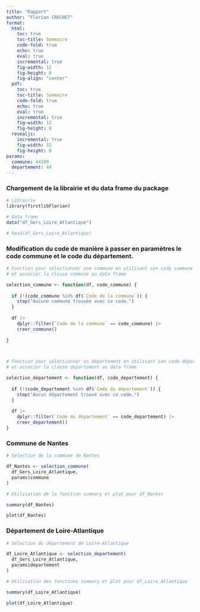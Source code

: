 ```yaml
---
title: "Rapport"
author: "Florian CROCHET"
format:
  html:
    toc: true
    toc-title: Sommaire
    code-fold: true
    echo: true
    eval: true
    incremental: true
    fig-width: 12
    fig-height: 8
    fig-align: "center"
  pdf:
    toc: true
    toc-title: Sommaire
    code-fold: true
    echo: true
    eval: true
    incremental: true
    fig-width: 12
    fig-height: 8
  revealjs:
    incremental: true
    fig-width: 12
    fig-height: 8
params:
  commune: 44109
  departement: 44
---
```


### Chargement de la librairie et du data frame du package

```r
# Librairie
library(firstlibFlorian)

# Data frame
data("df_Gers_Loire_Atlantique")

# head(df_Gers_Loire_Atlantique)
```



### Modification du code de manière à passer en paramètres le code commune et le code du département.

```r
# Fonction pour sélectionner une commune en utilisant son code commune
# et associer la classe commune au data frame

selection_commune <- function(df, code_commune) {
  
  if (!(code_commune %in% df$`Code de la commune`)) {
    stop("Aucune commune trouvée avec ce code.")
  }
  
  df |>
    dplyr::filter(`Code de la commune` == code_commune) |> 
    creer_commune()
  
}



# Fonction pour sélectionner un département en utilisant son code département
# et associer la classe departement au data frame

selection_departement <- function(df, code_departement) {
  
  if (!(code_departement %in% df$`Code du département`)) {
    stop("Aucun département trouvé avec ce code.")
  }
  
  df |>
    dplyr::filter(`Code du département` == code_departement) |>
    creer_departement()
}
```



### Commune de Nantes

```r
# Sélection de la commune de Nantes

df_Nantes <- selection_commune(
  df_Gers_Loire_Atlantique,
  params$commune
)
```

```r
# Utilisation de la fonction summary et plot pour df_Nantes

summary(df_Nantes)

plot(df_Nantes)
```



### Département de Loire-Atlantique

```r
# Sélection du département de Loire-Atlantique

df_Loire_Atlantique <- selection_departement(
  df_Gers_Loire_Atlantique,
  params$departement
)
```

```r
# Utilisation des fonctions summary et plot pour df_Loire_Atlantique

summary(df_Loire_Atlantique)

plot(df_Loire_Atlantique)
```



